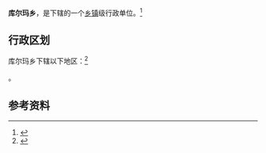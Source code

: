 {{中国乡级行政区|65/31/27/208/000}}

'''库尔玛乡'''，是{{PRC admin/fullname|65/31/27/208/000|3}}下辖的一个[[乡镇|乡镇]]级行政单位。<ref>{{PRC admin/ref sgc|{{PRC admin/parent|65/31/27/208/000}}}}</ref>

== 行政区划 ==

库尔玛乡下辖以下地区：<ref>{{PRC admin/ref sgc|65/31/27/208/000}}</ref>

{{PRC admin/children|65/31/27/208/000}}。

== 参考资料 ==

{{reflist}}

{{行政区划小作品}}
{{PRC admin/navcat|65/31/27/208/000}}